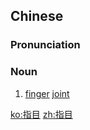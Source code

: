 ==Chinese==
{{zh-forms}}

===Pronunciation===
{{zh-pron
|mn=xm:chái-ba̍k
|cat=n
}}

===Noun===
{{zh-noun}}

# {{lb|zh|Xiamen|_|Min Nan}} [[finger]] [[joint]]

[[ko:指目]]
[[zh:指目]]